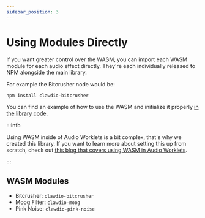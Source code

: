 ```yaml
---
sidebar_position: 3
---
```


# Using Modules Directly

If you want greater control over the WASM, you can import each WASM module for each audio effect directly. They're each individually released to NPM alongside the main library.

For example the Bitcrusher node would be:

```shell
npm install clawdio-bitcrusher
```

You can find an example of how to use the WASM and initialize it properly [in the library code](https://github.com/whoisryosuke/clawdio/tree/main/packages/clawdio/src/nodes/BitcrusherNode.ts).

:::info

Using WASM inside of Audio Worklets is a bit complex, that's why we created this library. If you want to learn more about setting this up from scratch, check out [this blog that covers using WASM in Audio Worklets](https://whoisryosuke.com/blog/2025/processing-web-audio-with-rust-and-wasm).

:::

## WASM Modules

- Bitcrusher: `clawdio-bitcrusher`
- Moog Filter: `clawdio-moog`
- Pink Noise: `clawdio-pink-noise`
